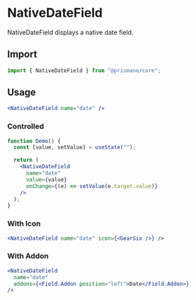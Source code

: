 # NativeDateField

NativeDateField displays a native date field.

## Import

```js
import { NativeDateField } from "@prismane/core";
```

## Usage

```jsx
<NativeDateField name="date" />
```

### Controlled

```jsx
function Demo() {
  const [value, setValue] = useState("");

  return (
    <NativeDateField
      name="date"
      value={value}
      onChange={(e) => setValue(e.target.value)}
    />
  );
}
```

### With Icon

```jsx
<NativeDateField name="date" icon={<GearSix />} />
```

### With Addon

```jsx
<NativeDateField
  name="date"
  addons={<Field.Addon position="left">Date</Field.Addon>}
/>
```
